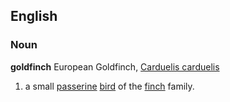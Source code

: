 ==English==
===Noun===
'''goldfinch'''
{{wikipedia}}
European Goldfinch, [[Carduelis carduelis]]
# a small [[passerine]] [[bird]] of the [[finch]] family.